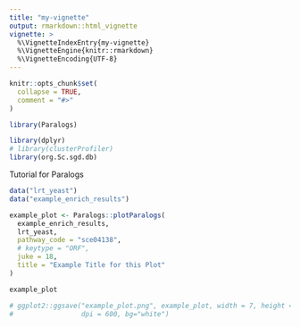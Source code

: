 ```yaml
---
title: "my-vignette"
output: rmarkdown::html_vignette
vignette: >
  %\VignetteIndexEntry{my-vignette}
  %\VignetteEngine{knitr::rmarkdown}
  %\VignetteEncoding{UTF-8}
---
```


```r
knitr::opts_chunk$set(
  collapse = TRUE,
  comment = "#>"
)
```

```r
library(Paralogs)
```

```r
library(dplyr)
# library(clusterProfiler)
library(org.Sc.sgd.db)
```

Tutorial for Paralogs

```r
data("lrt_yeast")
data("example_enrich_results")
```


```r
example_plot <- Paralogs::plotParalogs(
  example_enrich_results,
  lrt_yeast,
  pathway_code = "sce04138",
  # keytype = "ORF",
  juke = 18,
  title = "Example Title for this Plot"
)

example_plot

# ggplot2::ggsave("example_plot.png", example_plot, width = 7, height = 7, 
#                 dpi = 600, bg="white")
```

